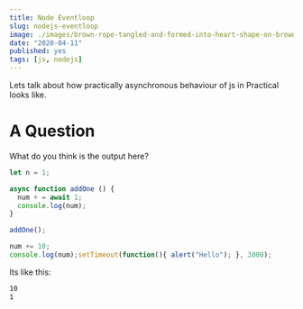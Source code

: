 ```yaml
---
title: Node Eventloop
slug: nodejs-eventloop
image: ./images/brown-rope-tangled-and-formed-into-heart-shape-on-brown-113737.jpg
date: "2020-04-11"
published: yes
tags: [js, nodejs]
---
```



Lets talk about how practically asynchronous behaviour of js in Practical looks like.

# A Question

What do you think is the output here?

<CodeDivWrapper>

<Highlight>

```js
let n = 1;

async function addOne () {
  num + = await 1;
  console.log(num);
}

addOne();

num += 10;
console.log(num);setTimeout(function(){ alert("Hello"); }, 3000);
```

</Highlight>

</CodeDivWrapper>

Its like this:

<CodeDivWrapper>

<Highlight>

```bash
10
1
```

</Highlight>

</CodeDivWrapper>
